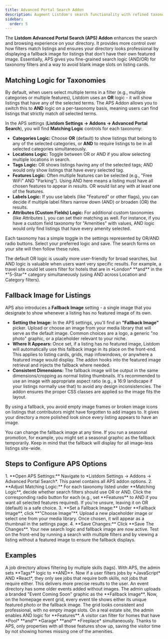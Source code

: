 ```yaml
---
title: Advanced Portal Search Addon
description: Augment Listdom's search functionality with refined taxonomy matching logic and a custom fallback image for listings without featured images.
sidebar:
  order: 5
---
```



The **Listdom Advanced Portal Search (APS) Addon** enhances the search and browsing experience on your directory. It provides more control over how filters match listings and ensures your directory looks professional by displaying a fallback image for listings that don't have their own featured image. Essentially, APS gives you fine-grained search logic (AND/OR) for taxonomy filters and a way to avoid blank image slots on listing cards.

## Matching Logic for Taxonomies

By default, when users select multiple terms in a filter (e.g., multiple categories or multiple features), Listdom uses an **OR** logic - it will show listings that have any of the selected terms. The APS Addon allows you to switch this to **AND** logic on a per-taxonomy basis, meaning users can find listings that strictly match *all* selected terms. 

In the APS settings (**Listdom Settings → Addons → Advanced Portal Search**), you will find **Matching Logic** controls for each taxonomy:

- **Categories Logic:** Choose **OR** (default) to show listings that belong to any of the selected categories, or **AND** to require listings to be in all selected categories simultaneously.
- **Locations Logic:** Toggle between OR or AND if you allow selecting multiple locations in search.
- **Tags Logic:** OR shows listings having any of the selected tags; AND would only show listings that have every selected tag.
- **Features Logic:** Often multiple features can be selected (e.g., "Free WiFi" AND "Parking"). Using AND here means a listing must have all chosen features to appear in results. OR would list any with at least one of the features.
- **Labels Logic:** If you use labels (like "Featured" or other flags), you can decide if multiple label filters narrow down (AND) or broaden (OR) the results.
- **Attributes (Custom Fields) Logic:** For additional custom taxonomies (like Attributes <Badge text="Pro" />), you can set their matching as well. For instance, if you have a custom field taxonomy for "Amenities" with values, AND logic would only find listings that have every amenity selected.

Each taxonomy has a simple toggle in the settings represented by OR/AND radio buttons. Select your preferred logic and save. The search forms on your site will then follow these rules.

<Aside type="note">The default OR logic is usually more user-friendly for broad searches, but AND logic is valuable when users want very specific results. For example, a travel site could let users filter for hotels that are in *London* **and** in the *"5-Star"* category simultaneously (using AND across Location and Category filters).</Aside>

## Fallback Image for Listings

APS also introduces a **Fallback Image** setting - a single image that you designate to show whenever a listing has no featured image of its own. 

- **Setting the Image:** In the APS settings, you'll find an **"Fallback Image"** picker. Upload or choose an image from your media library that will serve as the default image. Common choices are a logo, a generic "no photo" graphic, or a placeholder relevant to your niche.
- **Where It Appears:** Once set, if a listing has no featured image, Listdom will automatically use this fallback image in its place on the front-end. This applies to listing cards, grids, map infowindows, or anywhere a featured image would display. The addon hooks into the featured image retrieval and injects the fallback where needed.
- **Consistent Dimensions:** The fallback image will be output in the same dimensions/cropping as normal listing thumbnails. It's recommended to use an image with appropriate aspect ratio (e.g., a 16:9 landscape if your listings normally use that) to avoid any design inconsistencies. The addon ensures the proper CSS classes are applied so the image fits the layout.

By using a fallback, you avoid empty image frames or broken image icons on listings that contributors might have forgotten to add images to. It gives your directory a more polished look since every listing appears to have an image.

<Aside type="tip">You can change the fallback image at any time. If you run a seasonal promotion, for example, you might set a seasonal graphic as the fallback temporarily. Keep in mind that the fallback will display for all image-less listings site-wide.</Aside>

## Steps to Configure APS Options

<Steps>
1. **Open APS Settings:** Navigate to *Listdom Settings → Addons → Advanced Portal Search*. This panel contains all APS addon options.
2. **Adjust Matching Logic:** For each taxonomy listed under **Matching Logic**, decide whether search filters should use OR or AND. Click the corresponding radio button for each (e.g., set **Features** to AND if you want all selected features required). If you're unsure, leaving it on OR (default) is a safe choice.
3. **Set a Fallback Image:** Under **Fallback Image**, click **"Choose Image"**. Upload a new placeholder image or select one from your media library. Once chosen, it will appear as a thumbnail in the settings page. 
4. **Save Changes:** Click **Save The Changes**. Your new search logic and fallback image are now active. Test on the front-end by running a search with multiple filters and by viewing a listing without a featured image to ensure the fallback displays.
</Steps>

## Examples

<CardGrid>
  <Card title="Precise Multi-Filter Search">
    A job directory allows filtering by multiple skills (tags). With APS, the admin sets **Tags** logic to **AND**. Now if a user filters jobs by *JavaScript* AND *React*, they only see jobs that require both skills, not jobs that require either. This delivers more precise results to the user.
  </Card>
  <Card title="Cleaner Listing Grid with Fallbacks">
    An event directory has some older events added without images. The admin uploads a branded "Event Coming Soon" graphic as the **Fallback Image**. Now, on the homepage event grid, every event tile shows either its unique featured photo or the fallback image. The grid looks consistent and professional, with no empty image slots.
  </Card>
  <Card title="Combining Filters with AND Logic">
    On a real estate site, the admin enables AND logic for **Features**. A visitor can filter for homes that have *Pool* **and** *Garage* **and** *Fireplace* simultaneously. Thanks to APS, only properties with all those features show up, saving the visitor time by not showing homes missing one of the amenities.
  </Card>
</CardGrid>
